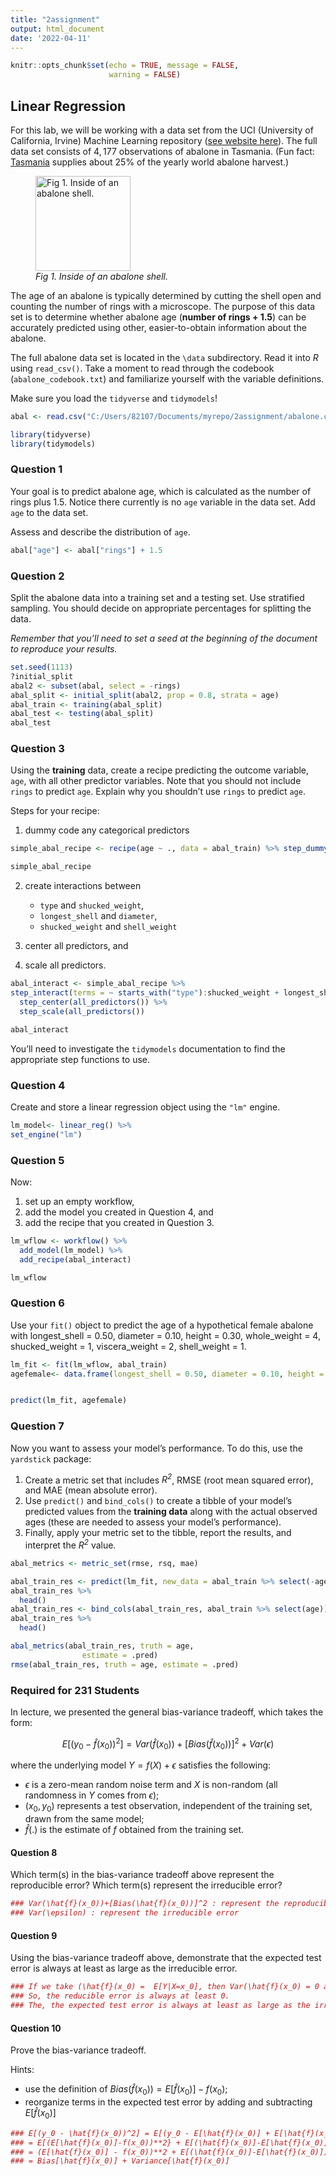 ```yaml
---
title: "2assignment"
output: html_document
date: '2022-04-11'
---
```


```r
knitr::opts_chunk$set(echo = TRUE, message = FALSE,
                      warning = FALSE)
```

## Linear Regression

For this lab, we will be working with a data set from the UCI (University of California, Irvine) Machine Learning repository ([see website here](http://archive.ics.uci.edu/ml/datasets/Abalone)). The full data set consists of $4,177$ observations of abalone in Tasmania. (Fun fact: [Tasmania](https://en.wikipedia.org/wiki/Tasmania "Tasmania") supplies about $25\%$ of the yearly world abalone harvest.)

![*Fig 1. Inside of an abalone shell.*](https://cdn.shopify.com/s/files/1/1198/8002/products/1d89434927bffb6fd1786c19c2d921fb_2000x_652a2391-5a0a-4f10-966c-f759dc08635c_1024x1024.jpg?v=1582320404){width="152"}

The age of an abalone is typically determined by cutting the shell open and counting the number of rings with a microscope. The purpose of this data set is to determine whether abalone age (**number of rings + 1.5**) can be accurately predicted using other, easier-to-obtain information about the abalone.

The full abalone data set is located in the `\data` subdirectory. Read it into *R* using `read_csv()`. Take a moment to read through the codebook (`abalone_codebook.txt`) and familiarize yourself with the variable definitions.

Make sure you load the `tidyverse` and `tidymodels`!

```r
abal <- read.csv("C:/Users/82107/Documents/myrepo/2assignment/abalone.csv")

library(tidyverse)
library(tidymodels)
```


### Question 1

Your goal is to predict abalone age, which is calculated as the number of rings plus 1.5. Notice there currently is no `age` variable in the data set. Add `age` to the data set.

Assess and describe the distribution of `age`.

```r
abal["age"] <- abal["rings"] + 1.5
```


### Question 2

Split the abalone data into a training set and a testing set. Use stratified sampling. You should decide on appropriate percentages for splitting the data.

*Remember that you'll need to set a seed at the beginning of the document to reproduce your results.*

```r
set.seed(1113)
?initial_split
abal2 <- subset(abal, select = -rings)
abal_split <- initial_split(abal2, prop = 0.8, strata = age)
abal_train <- training(abal_split)
abal_test <- testing(abal_split)
abal_test
```


### Question 3

Using the **training** data, create a recipe predicting the outcome variable, `age`, with all other predictor variables. Note that you should not include `rings` to predict `age`. Explain why you shouldn't use `rings` to predict `age`.

Steps for your recipe:

1.  dummy code any categorical predictors

```r

simple_abal_recipe <- recipe(age ~ ., data = abal_train) %>% step_dummy(all_nominal_predictors())

simple_abal_recipe
```


2.  create interactions between

    -   `type` and `shucked_weight`,
    -   `longest_shell` and `diameter`,
    -   `shucked_weight` and `shell_weight`
    
3.  center all predictors, and

4.  scale all predictors.

```r
abal_interact <- simple_abal_recipe %>%
step_interact(terms = ~ starts_with("type"):shucked_weight + longest_shell:diameter + shucked_weight:shell_weight) %>%
  step_center(all_predictors()) %>%
  step_scale(all_predictors())

abal_interact

```

You'll need to investigate the `tidymodels` documentation to find the appropriate step functions to use.

### Question 4

Create and store a linear regression object using the `"lm"` engine.

```r
lm_model<- linear_reg() %>%
set_engine("lm")
```

### Question 5

Now:

1.  set up an empty workflow,
2.  add the model you created in Question 4, and
3.  add the recipe that you created in Question 3.

```r
lm_wflow <- workflow() %>%
  add_model(lm_model) %>%
  add_recipe(abal_interact)

lm_wflow
```


### Question 6

Use your `fit()` object to predict the age of a hypothetical female abalone with longest_shell = 0.50, diameter = 0.10, height = 0.30, whole_weight = 4, shucked_weight = 1, viscera_weight = 2, shell_weight = 1.

```r
lm_fit <- fit(lm_wflow, abal_train)
agefemale<- data.frame(longest_shell = 0.50, diameter = 0.10, height = 0.30, whole_weight = 4, shucked_weight = 1, viscera_weight = 2, shell_weight = 1, type='F')


predict(lm_fit, agefemale)

```


### Question 7

Now you want to assess your model's performance. To do this, use the `yardstick` package:

1.  Create a metric set that includes *R^2^*, RMSE (root mean squared error), and MAE (mean absolute error).
2.  Use `predict()` and `bind_cols()` to create a tibble of your model's predicted values from the **training data** along with the actual observed ages (these are needed to assess your model's performance).
3.  Finally, apply your metric set to the tibble, report the results, and interpret the *R^2^* value.

```r
abal_metrics <- metric_set(rmse, rsq, mae)

abal_train_res <- predict(lm_fit, new_data = abal_train %>% select(-age))
abal_train_res %>%
  head()
abal_train_res <- bind_cols(abal_train_res, abal_train %>% select(age))
abal_train_res %>%
  head()

abal_metrics(abal_train_res, truth = age, 
                estimate = .pred)
rmse(abal_train_res, truth = age, estimate = .pred)


```

### Required for 231 Students

In lecture, we presented the general bias-variance tradeoff, which takes the form:

$$
E[(y_0 - \hat{f}(x_0))^2]=Var(\hat{f}(x_0))+[Bias(\hat{f}(x_0))]^2+Var(\epsilon)
$$

where the underlying model $Y=f(X)+\epsilon$ satisfies the following:

- $\epsilon$ is a zero-mean random noise term and $X$ is non-random (all randomness in $Y$ comes from $\epsilon$);
- $(x_0, y_0)$ represents a test observation, independent of the training set, drawn from the same model;
- $\hat{f}(.)$ is the estimate of $f$ obtained from the training set.

#### Question 8

Which term(s) in the bias-variance tradeoff above represent the reproducible error? Which term(s) represent the irreducible error?

```r
### Var(\hat{f}(x_0))+[Bias(\hat{f}(x_0))]^2 : represent the reproducible error
### Var(\epsilon) : represent the irreducible error
```

#### Question 9

Using the bias-variance tradeoff above, demonstrate that the expected test error is always at least as large as the irreducible error.

```r
### If we take (\hat{f}(x_0) =  E[Y|X=x_0], then Var(\hat{f}(x_0) = 0 and [Bias(\hat{f}(x_0))]^2 = 0.
### So, the reducible error is always at least 0.
### The, the expected test error is always at least as large as the irreducbile error.
```


#### Question 10

Prove the bias-variance tradeoff.

Hints:

- use the definition of $Bias(\hat{f}(x_0))=E[\hat{f}(x_0)]-f(x_0)$;
- reorganize terms in the expected test error by adding and subtracting $E[\hat{f}(x_0)]$

```r
### E[(y_0 - \hat{f}(x_0))^2] = E[(y_0 - E[\hat{f}(x_0)] + E[\hat{f}(x_0)] - \hat{f}(x_0))^2]
### = E[(E[\hat{f}(x_0)]-f(x_0))**2} + E[(\hat{f}(x_0)]-E[\hat{f}(x_0)])**2] -2E[(f(X_0))-E[\hat{f}(x_0)])]( \hat{f}(x_0)-E[\hat{f}(x_0)])
### = (E[\hat{f}(x_0)] - f(x_0))**2 + E[(\hat{f}(x_0)]-E[\hat{f}(x_0)])**2] -2E[(f(X_0))-E[\hat{f}(x_0)])]( E[\hat{f}(x_0)-E[\hat{f}(x_0)])
### = Bias[\hat{f}(x_0)] + Variance[\hat{f}(x_0)]  
```
